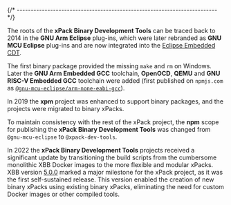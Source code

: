 
{/* ------------------------------------------------------------------------ */}

The roots of the **xPack Binary Development Tools** can be traced back to
2014 in the **GNU Arm Eclipse** plug-ins,
which were later rebranded as **GNU MCU Eclipse** plug-ins and are now
integrated into the [Eclipse Embedded CDT](https://eclipse-embed-cdt.github.io).

The first binary package provided the missing `make` and `rm` on Windows.
Later the **GNU Arm Embedded GCC** toolchain, **OpenOCD**,
**QEMU** and **GNU RISC-V Embedded GCC** toolchain were added
(first published on `npmjs.com` as
[`@gnu-mcu-eclipse/arm-none-eabi-gcc`](https://www.npmjs.com/package/@gnu-mcu-eclipse/arm-none-eabi-gcc)).

In 2019 the **xpm** project was enhanced to support binary packages,
and the projects were migrated to binary xPacks.

To maintain consistency with the rest of the xPack project,
the **npm** scope for publishing the **xPack Binary Development Tools**
was changed from `@gnu-mcu-eclipse` to `@xpack-dev-tools`.

In 2022 the **xPack Binary Development Tools** projects received a
significant update by transitioning the build
scripts from the cumbersome monolithic XBB Docker images to the more
flexible and modular xPacks. XBB version
[5.0.0](https://xpack.github.io/blog/2023/02/07/xbb-v5.0.0-released/)
marked a major milestone for the xPack project, as it was the first
self-sustained release. This version enabled the creation of new
binary xPacks using existing binary xPacks, eliminating the need for
custom Docker images or other compiled tools.
